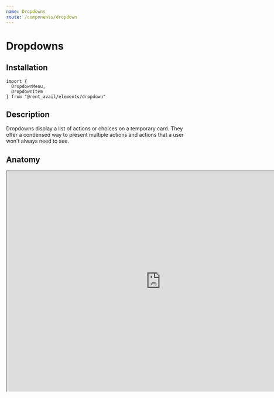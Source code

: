 ```yaml
---
name: Dropdowns
route: /components/dropdown
---
```



# Dropdowns

<Status status="production" />

## Installation

```
import {
  DropdownMenu,
  DropdownItem
} from "@rent_avail/elements/dropdown"
```

## Description

Dropdowns display a list of actions or choices on a temporary card. They offer a condensed way to present multiple actions and actions that a user won't always need to see.

## Anatomy

<iframe
  style={{ border: "none" }}
  width="840"
  height="600"
  src="https://www.figma.com/embed?embed_host=share&url=https%3A%2F%2Fwww.figma.com%2Ffile%2FRqpXARK3vSrZbzWw6GrEnKqg%2FProduct%3Fnode-id%3D1081%253A425"
  allowFullScreen
/>

1. **DropdownMenu Surface** This is a card background that contains the menu. It's min-width is 228px and grows to include the length of the longest item.

2. **DropdownItem**. This is a single action or choice contained by the menu.

3. **More Action**. Dropdown menus can open other dropdown menus. This should not be used often, it is an affordance of the menu list howeever.

## DropdownMenu Props

<Prop name="anchor" type="reference" required>
  A reference to a DOM node that the Dropdown Menu will appear against.
</Prop>
<Prop name="open" type="boolean" required>
  Determines whether to show the dropdown or not.
</Prop>
<Prop name="toggle" type="function" required>
  Function to toggle the state of open.
</Prop>
<Prop name="children" type="node" required>
  A set of <code>DropdownItems</code> that make up the menu actions.
</Prop>

## Usage

<Playground>
  {() => {
  const [open, set] = useState(false)
  const buttonRef = useRef(null)
    return (
      <Fragment>
        <Button ref={buttonRef} onClick={e => set(true)}>click me</Button>
        <DropdownMenu anchor={buttonRef} open={open} toggle={e => set(false)}>
          <DropdownItem>Hello</DropdownItem>
          <DropdownItem>World</DropdownItem>
        </DropdownMenu>
      </Fragment>
    )
  }}
</Playground>

## Extension
